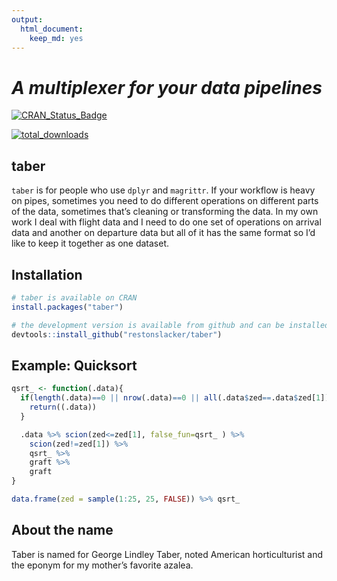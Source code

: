 ```yaml
---
output: 
  html_document: 
    keep_md: yes
---
```

# _A multiplexer for your data pipelines_

[![CRAN_Status_Badge](http://www.r-pkg.org/badges/version/taber)](http://cran.r-project.org/package=taber)

[![total_downloads](http://cranlogs.r-pkg.org/badges/grand-total/taber)](http://cran.r-project.org/package=taber)

## taber

`taber` is for people who use `dplyr` and `magrittr`. If your workflow is heavy on pipes, sometimes you need to do different operations on different parts of the data, sometimes that's cleaning or transforming the data. In my own work I deal with flight data and I need to do one set of operations on arrival data and another on departure data but all of it has the same format so I'd like to keep it together as one dataset. 

## Installation

```r
# taber is available on CRAN
install.packages("taber")

# the development version is available from github and can be installed most easily with devtools
devtools::install_github("restonslacker/taber")
```

## Example: Quicksort
```r
qsrt_ <- function(.data){
  if(length(.data)==0 || nrow(.data)==0 || all(.data$zed==.data$zed[1])){
    return((.data))
  }

  .data %>% scion(zed<=zed[1], false_fun=qsrt_ ) %>%
    scion(zed!=zed[1]) %>%
    qsrt_ %>%
    graft %>%
    graft
}

data.frame(zed = sample(1:25, 25, FALSE)) %>% qsrt_
```

## About the name

Taber is named for George Lindley Taber, noted American horticulturist and the eponym for my mother's favorite azalea. 
